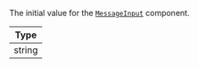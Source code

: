 The initial value for the [`MessageInput`](../../../../ui-components/message-input.mdx) component.

| Type   |
| ------ |
| string |
